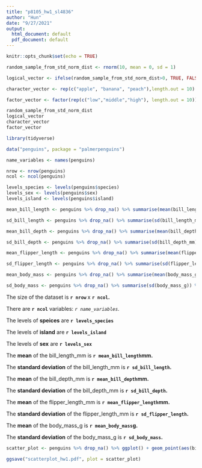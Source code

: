 ```yaml
---
title: "p8105_hw1_sl4836"
author: "Hun"
date: "9/27/2021"
output:
  html_document: default
  pdf_document: default
---
```


```r
knitr::opts_chunk$set(echo = TRUE)
```

```r
random_sample_from_std_norm_dist <- rnorm(10, mean = 0, sd = 1)

logical_vector <- ifelse(random_sample_from_std_norm_dist>0, TRUE, FALSE)

character_vector <- rep(c("apple", "banana", "peach"),length.out = 10)

factor_vector <- factor(rep(c("low","middle","high"), length.out = 10))
```


```r
random_sample_from_std_norm_dist
logical_vector
character_vector
factor_vector
```

```r
library(tidyverse)

data("penguins", package = "palmerpenguins")

name_variables <- names(penguins)

nrow <- nrow(penguins)
ncol <- ncol(penguins)

levels_species <- levels(penguins$species)
levels_sex <- levels(penguins$sex)
levels_island <- levels(penguins$island)

mean_bill_length <- penguins %>% drop_na() %>% summarise(mean(bill_length_mm)) %>% round(digits = 3)

sd_bill_length <- penguins %>% drop_na() %>% summarise(sd(bill_length_mm)) %>% round(digits = 3)

mean_bill_depth <- penguins %>% drop_na() %>% summarise(mean(bill_depth_mm)) %>% round(digits = 3)

sd_bill_depth <- penguins %>% drop_na() %>% summarise(sd(bill_depth_mm)) %>% round(digits = 3)

mean_flipper_length <- penguins %>% drop_na() %>% summarise(mean(flipper_length_mm)) %>% round(digits = 3)

sd_flipper_length <- penguins %>% drop_na() %>% summarise(sd(flipper_length_mm)) %>% round(digits = 3)

mean_body_mass <- penguins %>% drop_na() %>% summarise(mean(body_mass_g)) %>% round(digits = 3)

sd_body_mass <- penguins %>% drop_na() %>% summarise(sd(body_mass_g)) %>% round(digits = 3)
```
The size of the dataset is **`r nrow` ** x **`r ncol`.**

There are **`r ncol`** variables: *`r name_variables`.*

The levels of **speices** are **`r levels_species` **

The levels of **island** are **`r levels_island` **

The levels of **sex** are **`r levels_sex` **

The **mean** of the bill_length_mm is **`r mean_bill_length`mm.**

The **standard deviation** of the bill_length_mm is **`r sd_bill_length`.**

The **mean** of the bill_depth_mm   is **`r mean_bill_depth`mm.**

The **standard deviation** of the bill_depth_mm   is **`r sd_bill_depth`.**

The **mean** of the flipper_length_mm    is **`r mean_flipper_length`mm.**

The **standard deviation** of the flipper_length_mm  is **`r sd_flipper_length`.**

The **mean** of the body_mass_g   is **`r mean_body_mass`g.**

The **standard deviation** of the body_mass_g   is **`r sd_body_mass`.**


```r
scatter_plot <- penguins %>% drop_na() %>% ggplot() + geom_point(aes(bill_length_mm, flipper_length_mm, color = species))

ggsave("scatterplot_hw1.pdf", plot = scatter_plot) 
```


